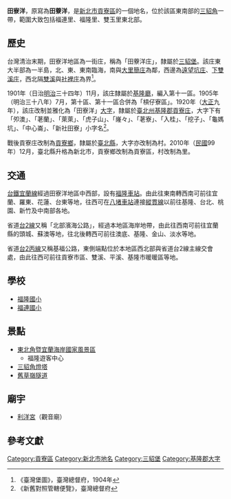 {{noteTA
|1 = zh-cn:庄; zh-hk:庄; zh-tw:庄;
}}
'''田寮洋'''，原寫為'''田藔洋'''，是[[新北市|新北市]][[貢寮區|貢寮區]]的一個地名，位於該區東南部的[[三貂角|三貂角]]一帶，範圍大致包括福連里、福隆里、雙玉里東北部。

==歷史==
台灣清治末期，田寮洋地區為一街庄，稱為「田藔洋庄」，隸屬於[[三貂堡|三貂堡]]。該庄東大半部為一半島，北、東、東南臨海，南與[[大里簡庄|大里簡庄]]為鄰，西邊為[[遠望坑庄|遠望坑庄]]、[[下雙溪庄|下雙溪庄]]，西北隔[[雙溪_(新北市)|雙溪]]與[[社裡庄|社裡庄]]為界<ref>《臺灣堡圖》，臺灣總督府，1904年</ref>。

1901年（日治[[明治|明治]]三十四年）11月，該庄隸屬於[[基隆廳|基隆廳]]，編入第十一區。1905年（明治三十八年）7月，第十區、第十一區合併為「槓仔寮區」。1920年（[[大正|大正]]九年），該庄改制並雅化為「田寮洋」[[大字|大字]]，隸屬於[[臺北州|臺北州]][[基隆郡|基隆郡]][[貢寮庄|貢寮庄]]，大字下有「夘澳」、「荖蘭」、「萊萊」、「虎子山」、「嶐々」、「荖寮」、「入桂」、「挖子」、「龜媽坑」、「中心崙」、「新社田寮」小字名<ref>《新舊對照管轄便覽》，臺灣總督府</ref>。

戰後貢寮庄改制為[[貢寮鄉|貢寮鄉]]，隸屬於[[臺北縣|臺北縣]]，大字亦改制為村。2010年（[[中華民國|民國]]99年）12月，臺北縣升格為新北市，貢寮鄉改制為貢寮區，村改制為里。

==交通==
[[台鐵|台鐵]][[宜蘭線|宜蘭線]]經過田寮洋地區中西部，設有[[福隆車站|福隆車站]]。由此往東南轉西南可前往宜蘭、羅東、花蓮、台東等地，往西可在[[八堵車站|八堵車站]]連接[[縱貫線_(北段)|縱貫線]]以前往基隆、台北、桃園、新竹及中南部各地。

省道[[台2線|台2線]]又稱「北部濱海公路」，經過本地區海岸地帶，由此往西南可前往宜蘭縣的頭城、蘇澳等地，往北後轉西可前往澳底、基隆、金山、淡水等地。

省道[[台2丙線|台2丙線]]又稱基福公路，東側端點位於本地區西北部與省道台2線主線交會處，由此往西可前往貢寮市區、雙溪、平溪、基隆市暖暖區等地。

==學校==
*[[福隆國小|福隆國小]]
*[[福連國小|福連國小]]

==景點==
*[[東北角暨宜蘭海岸國家風景區|東北角暨宜蘭海岸國家風景區]]
**福隆遊客中心
*[[三貂角燈塔|三貂角燈塔]]
*[[舊草嶺隧道|舊草嶺隧道]]

==廟宇==
*[[利洋宮|利洋宮]]（觀音廟）

==參考文獻==
{{reflist}}

{{基隆郡}}

[[Category:貢寮區|Category:貢寮區]]
[[Category:新北市地名|Category:新北市地名]]
[[Category:三貂堡|Category:三貂堡]]
[[Category:基隆郡大字|Category:基隆郡大字]]